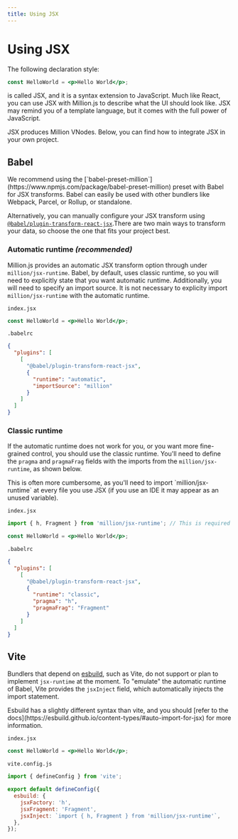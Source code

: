 ```yaml
---
title: Using JSX
---
```



# Using JSX

The following declaration style:

```jsx
const HelloWorld = <p>Hello World</p>;
```

is called JSX, and it is a syntax extension to JavaScript. Much like React, you can use JSX with Million.js to describe what the UI should look like. JSX may remind you of a template language, but it comes with the full power of JavaScript.

JSX produces Million VNodes. Below, you can find how to integrate JSX in your own project.

## Babel

<Callout emoji="ℹ️">
  We recommend using the
  [`babel-preset-million`](https://www.npmjs.com/package/babel-preset-million) preset with Babel for
  JSX transforms. Babel can easily be used with other bundlers like Webpack, Parcel, or Rollup, or
  standalone.
</Callout>

Alternatively, you can manually configure your JSX transform using [`@babel/plugin-transform-react-jsx`](https://babeljs.io/docs/en/babel-plugin-transform-react-jsx/).There are two main ways to transform your data, so choose the one that fits your project best.

### Automatic runtime _(recommended)_

Million.js provides an automatic JSX transform option through under `million/jsx-runtime`. Babel, by default, uses classic runtime, so you will need to explicitly state that you want automatic runtime. Additionally, you will need to specify an import source. It is not necessary to explicity import `million/jsx-runtime` with the automatic runtime.

`index.jsx`

```jsx
const HelloWorld = <p>Hello World</p>;
```

`.babelrc`

```json
{
  "plugins": [
    [
      "@babel/plugin-transform-react-jsx",
      {
        "runtime": "automatic",
        "importSource": "million"
      }
    ]
  ]
}
```

### Classic runtime

If the automatic runtime does not work for you, or you want more fine-grained control, you should use the classic runtime. You'll need to define the `pragma` and `pragmaFrag` fields with the imports from the `million/jsx-runtime`, as shown below.

<Callout type="warning" emoji="⚠️">
  This is often more cumbersome, as you'll need to import `million/jsx-runtime` at every file you
  use JSX (if you use an IDE it may appear as an unused variable).
</Callout>

`index.jsx`

```jsx
import { h, Fragment } from 'million/jsx-runtime'; // This is required

const HelloWorld = <p>Hello World</p>;
```

`.babelrc`

```json
{
  "plugins": [
    [
      "@babel/plugin-transform-react-jsx",
      {
        "runtime": "classic",
        "pragma": "h",
        "pragmaFrag": "Fragment"
      }
    ]
  ]
}
```

## Vite

Bundlers that depend on [esbuild](https://esbuild.github.io), such as Vite, do not support or plan to implement `jsx-runtime` at the moment. To "emulate" the automatic runtime of Babel, Vite provides the `jsxInject` field, which automatically injects the import statement.

<Callout type="warning" emoji="⚠️">
  Esbuild has a slightly different syntax than vite, and you should [refer to the
  docs](https://esbuild.github.io/content-types/#auto-import-for-jsx) for more information.
</Callout>

`index.jsx`

```jsx
const HelloWorld = <p>Hello World</p>;
```

`vite.config.js`

```js
import { defineConfig } from 'vite';

export default defineConfig({
  esbuild: {
    jsxFactory: 'h',
    jsxFragment: 'Fragment',
    jsxInject: `import { h, Fragment } from 'million/jsx-runtime'`,
  },
});
```
